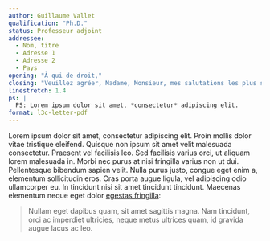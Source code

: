```yaml
---
author: Guillaume Vallet
qualification: "Ph.D."
status: Professeur adjoint
addressee:
  - Nom, titre
  - Adresse 1
  - Adresse 2
  - Pays
opening: "À qui de droit,"
closing: "Veuillez agréer, Madame, Monsieur, mes salutations les plus sincères."
linestretch: 1.4
ps: |
  PS: Lorem ipsum dolor sit amet, *consectetur* adipiscing elit.
format: l3c-letter-pdf
---
```



Lorem ipsum dolor sit amet, consectetur adipiscing elit. Proin mollis dolor vitae tristique eleifend. Quisque non ipsum sit amet velit malesuada consectetur. Praesent vel facilisis leo. Sed facilisis varius orci, ut aliquam lorem malesuada in. Morbi nec purus at nisi fringilla varius non ut dui. Pellentesque bibendum sapien velit. Nulla purus justo, congue eget enim a, elementum sollicitudin eros. Cras porta augue ligula, vel adipiscing odio ullamcorper eu. In tincidunt nisi sit amet tincidunt tincidunt. Maecenas elementum neque eget dolor [egestas fringilla](http://example.com):

> Nullam eget dapibus quam, sit amet sagittis magna. Nam tincidunt, orci ac imperdiet ultricies, neque metus ultrices quam, id gravida augue lacus ac leo.
